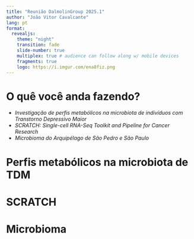 ```yaml
---
title: "Reunião DalmolinGroup 2025.1"
author: "João Vitor Cavalcante"
lang: pt
format: 
  revealjs:
    theme: "night"
    transition: fade
    slide-number: true
    multiplex: true # audience can follow along w/ mobile devices
    fragments: true
    logo: https://i.imgur.com/ena8fiz.png
---
```



# O quê você anda fazendo?
- *Investigação de perfis metabólicos na microbiota de indivíduos com Transtorno Depressivo Maior*
- *SCRATCH: Single-cell RNA-Seq Toolkit and Pipeline for Cancer Research*
- *Microbioma do Arquipélago de São Pedro e São Paulo*


# Perfis metabólicos na microbiota de TDM

# SCRATCH

# Microbioma